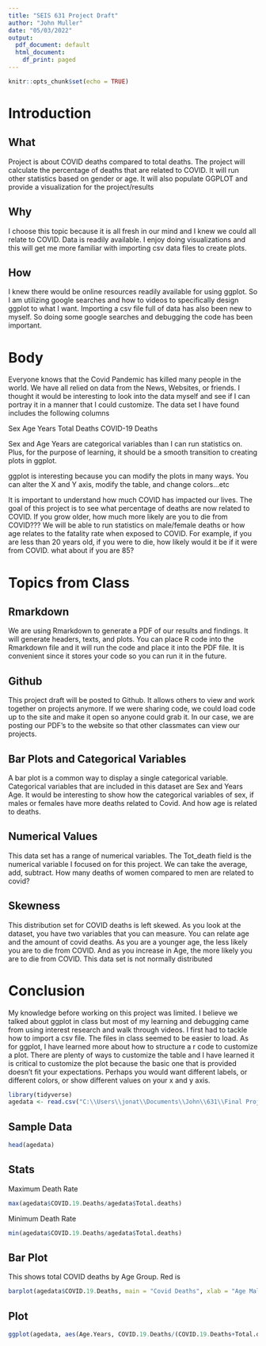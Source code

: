 ```yaml
---
title: "SEIS 631 Project Draft"
author: "John Muller"
date: "05/03/2022"
output:
  pdf_document: default
  html_document:
    df_print: paged
---
```


```r
knitr::opts_chunk$set(echo = TRUE)
```

# Introduction

## What
Project is about COVID deaths compared to total deaths. The project will calculate the percentage of deaths that are related to COVID. It will run other statistics based on gender or age. It will also populate GGPLOT and provide a visualization for the project/results

## Why
I choose this topic because it is all fresh in our mind and I knew we could all relate to COVID. Data is readily available. I enjoy doing visualizations and this will get me more familiar with importing csv data files to create plots.

## How
I knew there would be online resources readily available for using ggplot. So I am utilizing google searches and how to videos to specifically design ggplot to what I want. Importing a csv file full of data has also been new to myself. So doing some google searches and debugging the code has been important.





# Body
Everyone knows that the Covid Pandemic has killed many people in the world. We have all relied on data from the News, Websites, or friends. I thought it would be interesting to look into the data myself and see if I can portray it in a manner that I could customize. The data set I have found includes the following columns

Sex
Age Years
Total Deaths
COVID-19 Deaths

Sex and Age Years are categorical variables than I can run statistics on. Plus, for the purpose of learning, it should be a smooth transition to creating plots in ggplot. 

ggplot is interesting because you can modify the plots in many ways. You can alter the X and Y axis, modify the table, and change colors...etc 

It is important to understand how much COVID has impacted our lives. The goal of this project is to see what percentage of deaths are now related to COVID. If you grow older, how much more likely are you to die from COVID??? We will be able to run statistics on male/female deaths or how age relates to the fatality rate when exposed to COVID. For example, if you are less than 20 years old, if you were to die, how likely would it be if it were from COVID. what about if you are 85?

# Topics from Class

## Rmarkdown
We are using Rmarkdown to generate a PDF of our results and findings. It will generate headers, texts, and plots. You can place R code into the Rmarkdown file and it will run the code and place it into the PDF file. It is convenient since it stores your code so you can run it in the future.

## Github
This project draft will be posted to Github. It allows others to view and work together on projects anymore. If we were sharing code, we could load code up to the site and make it open so anyone could grab it. In our case, we are posting our PDF's to the website so that other classmates can view our projects.

## Bar Plots and Categorical Variables
A bar plot is a common way to display a single categorical variable. Categorical variables that are included in this dataset are Sex and Years Age. It would be interesting to show how the categorical variables of sex, if males or females have more deaths related to Covid. And how age is related to deaths. 

## Numerical Values
This data set has a range of numerical variables. The Tot_death field is the numerical variable I focused on for this project. We can take the average, add, subtract. How many deaths of women compared to men are related to covid?

## Skewness
This distribution set for COVID deaths is left skewed. As you look at the dataset, you have two variables that you can measure. You can relate age and the amount of covid deaths. As you are a younger age, the less likely you are to die from COVID. And as you increase in Age, the more likely you are to die from COVID. This data set is not normally distributed

# Conclusion
My knowledge before working on this project was limited. I believe we talked about ggplot in class but most of my learning and debugging came from using interest research and walk through videos. I first had to tackle how to import a csv file. The files in class seemed to be easier to load. As for ggplot, I have learned more about how to structure a r code to customize a plot. There are plenty of ways to customize the table and I have learned it is critical to customize the plot because the basic one that is provided doesn't fit your expectations. Perhaps you would want different labels, or different colors, or show different values on your x and y axis. 


```r
library(tidyverse)
agedata <- read.csv("C:\\Users\\jonat\\Documents\\John\\631\\Final Project\\coviddata.csv")

```




## Sample Data

```r
head(agedata)
```

## Stats


Maximum Death Rate
```r
max(agedata$COVID.19.Deaths/agedata$Total.deaths)
```
Minimum Death Rate
```r
min(agedata$COVID.19.Deaths/agedata$Total.deaths)
```

## Bar Plot
This shows total COVID deaths by Age Group. Red is 

```r
barplot(agedata$COVID.19.Deaths, main = "Covid Deaths", xlab = "Age Male Female", ylab = "Count")
```


## Plot

```r
ggplot(agedata, aes(Age.Years, COVID.19.Deaths/(COVID.19.Deaths+Total.deaths), colour = Sex)) + geom_point(size = 5, alpha = .3) + geom_line(size = 1) + theme_minimal() + labs(title = "If you die...% you will die from COVID", x = "Age in Years", y = "Deaths due to COVID") + scale_x_discrete(breaks = c("0-05 Months","42 Years","65 Years", "85 Years and over")) + scale_y_continuous(limits = c(0,.15), labels = scales::percent)
```







